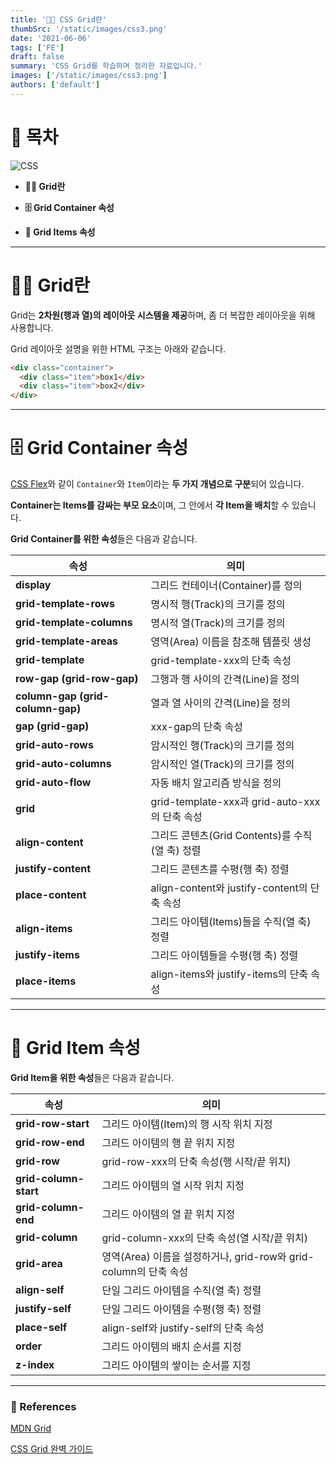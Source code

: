 ```yaml
---
title: '👷🏻 CSS Grid란'
thumbSrc: '/static/images/css3.png'
date: '2021-06-06'
tags: ['FE']
draft: false
summary: 'CSS Grid를 학습하며 정리한 자료입니다.'
images: ['/static/images/css3.png']
authors: ['default']
---
```


# 📌 목차

![CSS](/static/images/css3.png)

- **💁🏻 Grid란**

- **🗄️ Grid Container 속성**

- **📁 Grid Items 속성**

---

# 💁🏻 Grid란

Grid는 **2차원(행과 열)의 레이아웃 시스템을 제공**하며, 좀 더 복잡한 레이아웃을 위해 사용합니다.

Grid 레이아웃 설명을 위한 HTML 구조는 아래와 같습니다.

```html
<div class="container">
  <div class="item">box1</div>
  <div class="item">box2</div>
</div>
```

---

# 🗄️ Grid Container 속성

[CSS Flex](https://www.golee.tech/blog/css-flex)와 같이 `Container`와 `Item`이라는 **두 가지 개념으로 구분**되어 있습니다.

**Container는 Items를 감싸는 부모 요소**이며, 그 안에서 **각 Item을 배치**할 수 있습니다.

**Grid Container를 위한 속성**들은 다음과 같습니다.

| **속성**                         | **의미**                                        |
| -------------------------------- | ----------------------------------------------- |
| **display**                      | 그리드 컨테이너(Container)를 정의               |
| **grid-template-rows**           | 명시적 행(Track)의 크기를 정의                  |
| **grid-template-columns**        | 명시적 열(Track)의 크기를 정의                  |
| **grid-template-areas**          | 영역(Area) 이름을 참조해 템플릿 생성            |
| **grid-template**                | grid-template-xxx의 단축 속성                   |
| **row-gap (grid-row-gap)**       | 그행과 행 사이의 간격(Line)을 정의              |
| **column-gap (grid-column-gap)** | 열과 열 사이의 간격(Line)을 정의                |
| **gap (grid-gap)**               | xxx-gap의 단축 속성                             |
| **grid-auto-rows**               | 암시적인 행(Track)의 크기를 정의                |
| **grid-auto-columns**            | 암시적인 열(Track)의 크기를 정의                |
| **grid-auto-flow**               | 자동 배치 알고리즘 방식을 정의                  |
| **grid**                         | grid-template-xxx과 grid-auto-xxx의 단축 속성   |
| **align-content**                | 그리드 콘텐츠(Grid Contents)를 수직(열 축) 정렬 |
| **justify-content**              | 그리드 콘텐츠를 수평(행 축) 정렬                |
| **place-content**                | align-content와 justify-content의 단축 속성     |
| **align-items**                  | 그리드 아이템(Items)들을 수직(열 축) 정렬       |
| **justify-items**                | 그리드 아이템들을 수평(행 축) 정렬              |
| **place-items**                  | align-items와 justify-items의 단축 속성         |

---

# 📁 Grid Item 속성

**Grid Item을 위한 속성**들은 다음과 같습니다.

| **속성**              | **의미**                                                         |
| --------------------- | ---------------------------------------------------------------- |
| **grid-row-start**    | 그리드 아이템(Item)의 행 시작 위치 지정                          |
| **grid-row-end**      | 그리드 아이템의 행 끝 위치 지정                                  |
| **grid-row**          | grid-row-xxx의 단축 속성(행 시작/끝 위치)                        |
| **grid-column-start** | 그리드 아이템의 열 시작 위치 지정                                |
| **grid-column-end**   | 그리드 아이템의 열 끝 위치 지정                                  |
| **grid-column**       | grid-column-xxx의 단축 속성(열 시작/끝 위치)                     |
| **grid-area**         | 영역(Area) 이름을 설정하거나, grid-row와 grid-column의 단축 속성 |
| **align-self**        | 단일 그리드 아이템을 수직(열 축) 정렬                            |
| **justify-self**      | 단일 그리드 아이템을 수평(행 축) 정렬                            |
| **place-self**        | align-self와 justify-self의 단축 속성                            |
| **order**             | 그리드 아이템의 배치 순서를 지정                                 |
| **z-index**           | 그리드 아이템의 쌓이는 순서를 지정                               |

---

### 🔗 References

[MDN Grid](https://developer.mozilla.org/ko/docs/Web/CSS/grid)

[CSS Grid 완벽 가이드](https://heropy.blog/2019/08/17/css-grid/)
